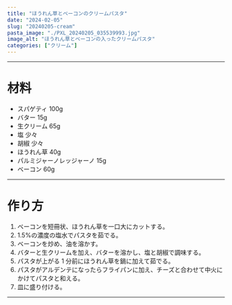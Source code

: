 ```yaml
---
title: "ほうれん草とベーコンのクリームパスタ"
date: "2024-02-05"
slug: "20240205-cream"
pasta_image: "./PXL_20240205_035539993.jpg"
image_alt: "ほうれん草とベーコンの入ったクリームパスタ"
categories: ["クリーム"]
---
```


---

# 材料

- スパゲティ 100g
- バター 15g
- 生クリーム 65g
- 塩 少々
- 胡椒 少々
- ほうれん草 40g
- パルミジャーノレッジャーノ 15g
- ベーコン 60g

---

# 作り方

1. ベーコンを短冊状、ほうれん草を一口大にカットする。
2. 1.5%の濃度の塩水でパスタを茹でる。
3. ベーコンを炒め、油を溶かす。
4. バターと生クリームを加え、バターを溶かし、塩と胡椒で調味する。
5. パスタが上がる 1 分前にほうれん草を鍋に加えて茹でる。
6. パスタがアルデンテになったらフライパンに加え、チーズと合わせて中火にかけてパスタと和える。
7. 皿に盛り付ける。

---
